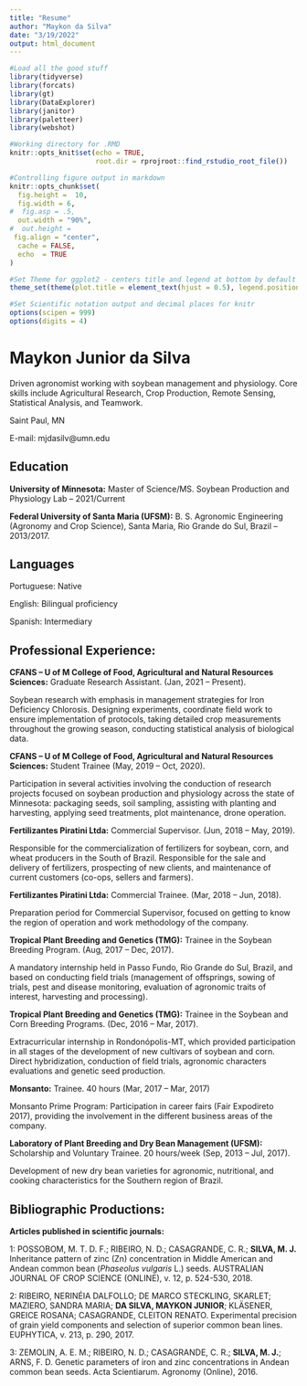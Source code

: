 ```yaml
---
title: "Resume"
author: "Maykon da Silva"
date: "3/19/2022"
output: html_document
---
```


```r
#Load all the good stuff
library(tidyverse)
library(forcats)
library(gt)
library(DataExplorer)
library(janitor)
library(paletteer)
library(webshot)

#Working directory for .RMD
knitr::opts_knit$set(echo = TRUE,
                     root.dir = rprojroot::find_rstudio_root_file())

#Controlling figure output in markdown
knitr::opts_chunk$set(
  fig.height =  10, 
  fig.width = 6,
#  fig.asp = .5,
  out.width = "90%",
#  out.height = 
 fig.align = "center",
  cache = FALSE,
  echo  = TRUE
)

#Set Theme for ggplot2 - centers title and legend at bottom by default
theme_set(theme(plot.title = element_text(hjust = 0.5), legend.position = "bottom"))

#Set Scientific notation output and decimal places for knitr
options(scipen = 999)
options(digits = 4)
```

# **Maykon Junior da Silva**

Driven agronomist working with soybean management and physiology. Core skills include Agricultural Research, Crop Production, Remote Sensing, Statistical Analysis, and Teamwork.

Saint Paul, MN

E-mail: mjdasilv@umn.edu

## **Education**

**University of Minnesota:** Master of Science/MS. Soybean Production and Physiology
Lab – 2021/Current

**Federal University of Santa Maria (UFSM):** B. S. Agronomic Engineering (Agronomy and Crop Science), Santa Maria, Rio Grande do Sul, Brazil – 2013/2017.

## **Languages**

Portuguese: Native

English: Bilingual proficiency 

Spanish: Intermediary

## **Professional Experience:**

**CFANS – U of M College of Food, Agricultural and Natural Resources Sciences:** Graduate Research Assistant. (Jan, 2021 – Present).

Soybean research with emphasis in management strategies for Iron Deficiency Chlorosis. Designing experiments, coordinate field work to ensure implementation of protocols, taking detailed crop measurements throughout the growing season, conducting statistical analysis of biological data.

**CFANS – U of M College of Food, Agricultural and Natural Resources Sciences:** Student Trainee (May, 2019 – Oct, 2020).

Participation in several activities involving the conduction of research projects focused on soybean production and physiology across the state of Minnesota: packaging seeds, soil sampling, assisting with planting and harvesting, applying seed treatments, plot maintenance, drone operation.

**Fertilizantes Piratini Ltda:** Commercial Supervisor. (Jun, 2018 – May, 2019). 

Responsible for the commercialization of fertilizers for soybean, corn, and wheat producers in the South of Brazil. Responsible for the sale and delivery of fertilizers, prospecting of new clients, and maintenance of current customers (co-ops, sellers and farmers).

**Fertilizantes Piratini Ltda:** Commercial Trainee. (Mar, 2018 – Jun, 2018). 

Preparation period for Commercial Supervisor, focused on getting to know the region of operation and work methodology of the company.

**Tropical Plant Breeding and Genetics (TMG):** Trainee in the Soybean Breeding Program. (Aug, 2017 – Dec, 2017).

A mandatory internship held in Passo Fundo, Rio Grande do Sul, Brazil, and based on conducting field trials (management of offsprings, sowing of trials, pest and disease monitoring, evaluation of agronomic traits of interest, harvesting and processing).

**Tropical Plant Breeding and Genetics (TMG):** Trainee in the Soybean and Corn Breeding Programs. (Dec, 2016 – Mar, 2017).

Extracurricular internship in Rondonópolis-MT, which provided participation in all stages of the development of new cultivars of soybean and corn. Direct hybridization, conduction of field trials, agronomic characters evaluations and genetic seed production.

**Monsanto:** Trainee. 40 hours (Mar, 2017 – Mar, 2017)

Monsanto Prime Program: Participation in career fairs (Fair Expodireto 2017), providing the involvement in the different business areas of the company.

**Laboratory of Plant Breeding and Dry Bean Management (UFSM):** Scholarship and Voluntary Trainee. 20 hours/week (Sep, 2013 – Jul, 2017).

Development of new dry bean varieties for agronomic, nutritional, and cooking characteristics for the Southern region of Brazil.

## **Bibliographic Productions:**

**Articles published in scientific journals:**

1: POSSOBOM, M. T. D. F.; RIBEIRO, N. D.; CASAGRANDE, C. R.; **SILVA, M. J.** Inheritance pattern of zinc (Zn) concentration in Middle American and Andean common bean (*Phaseolus vulgaris* L.) seeds. AUSTRALIAN JOURNAL OF CROP SCIENCE (ONLINE), v. 12, p. 524-530, 2018.

2: RIBEIRO, NERINÉIA DALFOLLO; DE MARCO STECKLING, SKARLET; MAZIERO, SANDRA MARIA; **DA SILVA, MAYKON JUNIOR**; KLÄSENER, GREICE ROSANA; CASAGRANDE, CLEITON RENATO. Experimental precision of grain yield components and selection of superior common bean lines. EUPHYTICA, v. 213, p. 290, 2017.

3: ZEMOLIN, A. E. M.; RIBEIRO, N. D.; CASAGRANDE, C. R.; **SILVA, M. J.**; ARNS, F. D. Genetic parameters of iron and zinc concentrations in Andean common bean seeds. Acta Scientiarum. Agronomy (Online), 2016.
